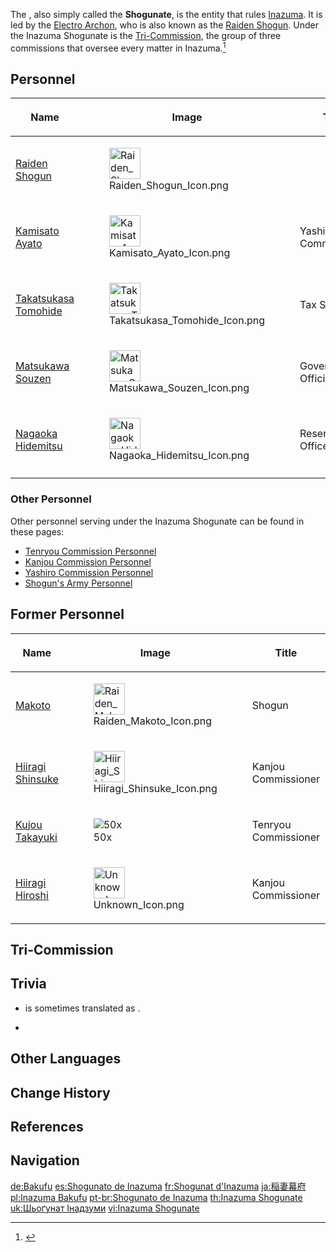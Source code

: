 {{Faction Infobox
|image        = Vision Inazuma Electro.png
|leader       = [[Raiden Shogun]]
|subfaction   = * [[Tri-Commission]]:
** [[Tenryou Commission]]
** [[Kanjou Commission]]
** [[Yashiro Commission]]
* [[Shogun's Army]]
|founder      = [[Makoto]]<ref>{{Ref/Book|Treasured Tales of the Chouken Shinkageuchi}}</ref>
|base         = [[Tenshukaku]]
|region       = Inazuma
}}
{{Quote|Glory to the Shogun!|The Shogunate}}
The {{Lang|'''Inazuma Shogunate'''|ja=稲妻幕府|ja_rm=Inazuma Bakufu}}, also simply called the '''Shogunate''', is the entity that rules [[Inazuma]]. It is led by the [[Electro Archon]], who is also known as the [[Raiden Shogun]]. Under the Inazuma Shogunate is the [[Tri-Commission]], the group of three commissions that oversee every matter in Inazuma.<ref name="A Path Through the Storm">{{Ref/Quest|A Path Through the Storm}}</ref>

==Personnel==
{| class="article-table"
!Name
!Image
!Title
|-
|[[Raiden Shogun]]
|[[File:Raiden Shogun Icon.png|50px]]
|{{Lang|Shogun|ja=将軍|ja_rm=Shougun}}
|-
|[[Kamisato Ayato]]
|[[File:Kamisato Ayato Icon.png|50px]]
|Yashiro Commissioner
|-
|[[Takatsukasa Tomohide]]
|[[File:Takatsukasa Tomohide Icon.png|50px]]
|Tax Secretary
|-
|[[Matsukawa Souzen]]
|[[File:Matsukawa Souzen Icon.png|50px]]
|Government Official
|-
|[[Nagaoka Hidemitsu]]
|[[File:Nagaoka Hidemitsu Icon.png|50px]]
|Reserve Officer
|-
|}

===Other Personnel===
Other personnel serving under the Inazuma Shogunate can be found in these pages:
* [[Tenryou Commission#Personnel|Tenryou Commission Personnel]]
* [[Kanjou Commission#Personnel|Kanjou Commission Personnel]]
* [[Yashiro Commission#Personnel|Yashiro Commission Personnel]]
* [[Shogun's Army#Personnel|Shogun's Army Personnel]]
{{clr}}

==Former Personnel==
{| class="article-table"
!Name
!Image
!Title
!Status
|-
| [[Makoto]]
| [[File:Raiden_Makoto Icon.png|50px]]
| Shogun
| Deceased
|-
| [[Hiiragi Shinsuke]]
| [[File:Hiiragi Shinsuke Icon.png|50px]]
| Kanjou Commissioner
| Removed
|-
| [[Kujou Takayuki]]
| [[File:Takayuki Icon.png|50x]]
| Tenryou Commissioner
| Removed
|-
| [[Hiiragi Hiroshi]]
| [[File:Unknown Icon.png|50px]]
| Kanjou Commissioner
| Deceased
|}

==Tri-Commission==
{{Transclude|Tri-Commission|The Three Commissions|main=1|top=1}}

==Trivia==
* {{Lang|Bakufu|ja=幕府|ja_rm=Bakufu}} is sometimes translated as {{w|Shogun#Shogunate|Shogunate}}.
* {{Furnishing Mentions|name=The Shogunate}}

==Other Languages==
{{Other Languages
|en       = Inazuma Shogunate
|zhs      = 稻妻幕府
|zhs_rm   = Dàoqī Mùfǔ
|zht      = 稻妻幕府
|zht_rm   = Dàoqī Mùfǔ
|zh_tl    = Inazuma Bakufu
|ja       = 稲妻幕府
|ja_rm    = Inazuma Bakufu
|ja_tl    = Inazuma {{w|Bakufu}}
|ko       = 이나즈마 {{tt|막부|幕府}}
|ko_tl    = Inazuma Bakufu
|es       = Shogunato de Inazuma
|es_tl    = Shogunate of Inazuma
|fr       = Shogunat d'Inazuma
|fr_tl    = Shogunate of Inazuma
|ru       = Сёгунат Инадзумы
|ru_tl    = Shogunate of Inazuma
|th       = Inazuma Shogunate<!--also "Shogunate แห่ง Inazuma", "Shogunate ของ Inazuma"-->
|vi       = Inazuma Shogunate
|de       = Bakufu von Inazuma<!--also "Verwaltung von Inazuma"-->
|de_tl    = Bakufu of Inazuma
|id       = Inazuma Shogunate
|pt       = Shogunato de Inazuma
|pt_tl    = Shogunate of Inazuma
|tr       = Inazuma Şogunluk
|tr_tl    = Inazuma Shogunate
|it       = Shogunato di Inazuma
|it_tl    = 
}}

==Change History==
{{Change History|introduced=1.0}}

==References==
{{Reflist}}

==Navigation==
{{Faction Navbox}}

[[de:Bakufu]]
[[es:Shogunato de Inazuma]]
[[fr:Shogunat d'Inazuma]]
[[ja:稲妻幕府]]
[[pl:Inazuma Bakufu]]
[[pt-br:Shogunato de Inazuma]]
[[th:Inazuma Shogunate]]
[[uk:Шьоґунат Інадзуми]]
[[vi:Inazuma Shogunate]]